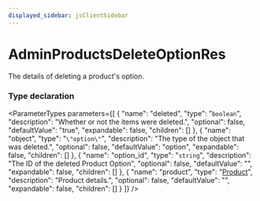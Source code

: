 ```yaml
---
displayed_sidebar: jsClientSidebar
---
```



# AdminProductsDeleteOptionRes

The details of deleting a product's option.

### Type declaration

<ParameterTypes parameters={[
  {
    "name": "deleted",
    "type": "`boolean`",
    "description": "Whether or not the items were deleted.",
    "optional": false,
    "defaultValue": "true",
    "expandable": false,
    "children": []
  },
  {
    "name": "object",
    "type": "``\"option\"``",
    "description": "The type of the object that was deleted.",
    "optional": false,
    "defaultValue": "option",
    "expandable": false,
    "children": []
  },
  {
    "name": "option_id",
    "type": "`string`",
    "description": "The ID of the deleted Product Option",
    "optional": false,
    "defaultValue": "",
    "expandable": false,
    "children": []
  },
  {
    "name": "product",
    "type": "[Product](../classes/internal.Product.mdx)",
    "description": "Product details.",
    "optional": false,
    "defaultValue": "",
    "expandable": false,
    "children": []
  }
]} />

